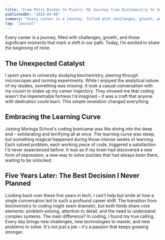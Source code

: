 ```yaml
---
title: "From Petri Dishes to Pixels: My Journey from Biochemistry to Software Development"
publishedAt: "2024-04-08"
summary: "Every career is a journey, filled with challenges, growth, and those significant moments that mark a shift in our path."
tag: "Journal"
---
```


Every career is a journey, filled with challenges, growth, and those significant moments that mark a shift in our path. Today, I’m excited to share the beginning of mine.

## The Unexpected Catalyst

I spent years in university studying biochemistry, peering through microscopes and running experiments. While I enjoyed the analytical nature of my studies, something was missing. It took a casual conversation with my cousin to shake up my career trajectory. They showed me that coding wasn't the impenetrable fortress I'd imagined – it was a craft that anyone with dedication could learn. This simple revelation changed everything.


## Embracing the Learning Curve

Joining Moringa School's coding bootcamp was like diving into the deep end – exhilarating and terrifying all at once. The learning curve was steep, but something magical happened during those intense weeks of learning. Each solved problem, each working piece of code, triggered a satisfaction I'd never experienced before. It was as if my brain had discovered a new form of expression, a new way to solve puzzles that had always been there, waiting to be unlocked.

## Five Years Later: The Best Decision I Never Planned

Looking back over these five years in tech, I can't help but smile at how a single conversation led to such a profound career shift. The transition from biochemistry to coding might seem dramatic, but both fields share core elements: problem-solving, attention to detail, and the need to understand complex systems. The main difference? In coding, I found my true calling. Every day brings new challenges, new technologies to master, and new problems to solve. It's not just a job – it's a passion that keeps growing stronger.
